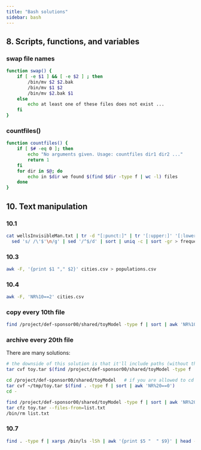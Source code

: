 ```yaml
---
title: "Bash solutions"
sidebar: bash
---
```


## 8. Scripts, functions, and variables

### swap file names

```sh
function swap() {
    if [ -e $1 ] && [ -e $2 ] ; then
        /bin/mv $2 $2.bak
        /bin/mv $1 $2
        /bin/mv $2.bak $1
    else
        echo at least one of these files does not exist ...
    fi
}
```

### countfiles()

```sh
function countfiles() {
    if [ $# -eq 0 ]; then
        echo "No arguments given. Usage: countfiles dir1 dir2 ..."
        return 1
    fi
    for dir in $@; do
        echo in $dir we found $(find $dir -type f | wc -l) files
    done
}
```

## 10. Text manipulation

### 10.1

```sh
cat wellsInvisibleMan.txt | tr -d "[:punct:]" | tr '[:upper:]' '[:lower:]' | \
  sed 's/ /\'$'\n/g' | sed '/^$/d' | sort | uniq -c | sort -gr > frequency.txt
```

### 10.3

```sh
awk -F, '{print $1 "," $2}' cities.csv > populations.csv
```

### 10.4

```sh
awk -F, 'NR%10==2' cities.csv
```

### copy every 10th file

```sh
find /project/def-sponsor00/shared/toyModel -type f | sort | awk 'NR%10==0'
```

### archive every 20th file

There are many solutions:
```sh
# the downside of this solution is that it'll include paths (without the leading /) into the arhive
tar cvf toy.tar $(find /project/def-sponsor00/shared/toyModel -type f | sort | awk 'NR%20==0')
```
```sh
cd /project/def-sponsor00/shared/toyModel   # if you are allowed to cd into that directory
tar cvf ~/tmp/toy.tar $(find . -type f | sort | awk 'NR%20==0')
cd -
```
```sh
find /project/def-sponsor00/shared/toyModel -type f | sort | awk 'NR%20==0' > list.txt
tar cfz toy.tar --files-from=list.txt
/bin/rm list.txt
```

### 10.7

```sh
find . -type f | xargs /bin/ls -lSh | awk '{print $5 "  " $9}' | head -5
```
